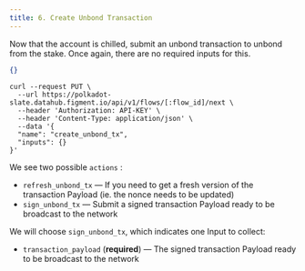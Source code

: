 ```yaml
---
title: 6. Create Unbond Transaction
---
```


Now that the account is chilled, submit an unbond transaction to unbond from the stake. Once again, there are no required inputs for this.

```json title="inputs"
{}
```

```text title="Example curl request"
curl --request PUT \
  --url https://polkadot-slate.datahub.figment.io/api/v1/flows/[:flow_id]/next \
  --header 'Authorization: API-KEY' \
  --header 'Content-Type: application/json' \
  --data '{
  "name": "create_unbond_tx",
  "inputs": {}
}'
```

We see two possible `actions` :

- `refresh_unbond_tx` — If you need to get a fresh version of the transaction Payload (ie. the nonce needs to be updated)
- `sign_unbond_tx` — Submit a signed transaction Payload ready to be broadcast to the network

We will choose `sign_unbond_tx`, which indicates one Input to collect:

- `transaction_payload` (**required**) — The signed transaction Payload ready to be broadcast to the network
